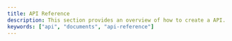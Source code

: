 ```yaml
---
title: API Reference
description: This section provides an overview of how to create a API.
keywords: ["api", "documents", "api-reference"]
---
```


<CardGrid>
  <Card
    subtitle="Javascript"
    title="JavaScript API"
    description="Implementing API with Js package"
    href="../../docs/api/requests/js"
  />
  <Card
    subtitle="Python"
    title="Python API"
    description="Implementing API with Python package"
    href="../../docs/api/requests/python"
  />
</CardGrid>
